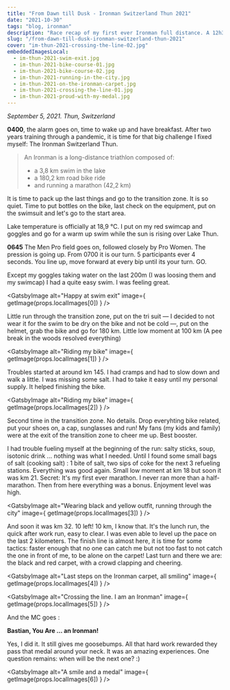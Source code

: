 ```yaml
---
title: "From Dawn till Dusk - Ironman Switzerland Thun 2021"
date: "2021-10-30"
tags: "blog, ironman"
description: "Race recap of my first ever Ironman full distance. A 12h30 journey swimming, biking and running in Thun's area"
slug: "/from-dawn-till-dusk-ironman-switzerland-thun-2021"
cover: "im-thun-2021-crossing-the-line-02.jpg"
embeddedImagesLocal:
  - im-thun-2021-swim-exit.jpg
  - im-thun-2021-bike-course-01.jpg
  - im-thun-2021-bike-course-02.jpg
  - im-thun-2021-running-in-the-city.jpg
  - im-thun-2021-on-the-ironman-carpet.jpg
  - im-thun-2021-crossing-the-line-01.jpg
  - im-thun-2021-proud-with-my-medal.jpg
---
```



*September 5, 2021. Thun, Switzerland*

**0400**, the alarm goes on, time to wake up and have breakfast. After two years training through a pandemic, it is time for that big challenge I fixed myself: The Ironman Switzerland Thun. 

> An Ironman is a long-distance triathlon composed of:
> - a 3,8 km swim in the lake
> - a 180,2 km road bike ride
> - and running a marathon (42,2 km)

It is time to pack up the last things and go to the transition zone. It is so quiet. Time to put bottles on the bike, last check on the equipment, put on the swimsuit and let's go to the start area.

Lake temperature is officially at 18,9 °C. I put on my red swimcap and goggles and go for a warm up swim while the sun is rising over Lake Thun.

**0645** The Men Pro field goes on, followed closely by Pro Women. The pression is going up. From 0700 it is our turn. 5 participants ever 4 seconds. You line up, move forward at every bip until its your turn. GO.

Except my goggles taking water on the last 200m (I was loosing them and my swimcap) I had a quite easy swim. I was feeling great.

<GatsbyImage 
  alt="Happy at swim exit" 
  image={ getImage(props.localImages[0]) }
/>

Little run through the transition zone, put on the tri suit — I decided to not wear it for the swim to be dry on the bike and not be cold —, put on the helmet, grab the bike and go for 180 km. Little low moment at 100 km (A pee break in the woods resolved everything)

<GatsbyImage 
  alt="Riding my bike" 
  image={ getImage(props.localImages[1]) } 
/>

Troubles started at around km 145. I had cramps and had to slow down and walk a little. I was missing some salt. I had to take it easy until my personal supply. It helped finishing the bike.

<GatsbyImage 
  alt="Riding my bike" 
  image={ getImage(props.localImages[2]) }
/>

Second time in the transition zone. No details. Drop everyhting bike related, put your shoes on, a cap, sunglasses and run! My fans (my kids and family) were at the exit of the transition zone to cheer me up. Best booster.

I had trouble fueling myself at the beginning of the run: salty sticks, soup, isotonic drink ... nothing was what I needed. Until I found some small bags of salt (cooking salt) : 1 bite of salt, two sips of coke for the next 3 refueling stations. Everything was good again. Small low moment at km 18 but soon it was km 21. Secret: It's my first ever marathon. I never ran more than a half-marathon. Then from here everything was a bonus. Enjoyment level was high.

<GatsbyImage 
  alt="Wearing black and yellow outfit, running through the city" 
  image={ getImage(props.localImages[3]) }
/>

And soon it was km 32. 10 left! 10 km, I know that. It's the lunch run, the quick after work run, easy to clear. I was even able to level up the pace on the last 2 kilometers. The finish line is almost here, it is time for some tactics: faster enough that no one can catch me but not too fast to not catch the one in front of me, to be alone on the carpet! Last turn and there we are: the black and red carpet, with a crowd clapping and cheering.

<GatsbyImage 
  alt="Last steps on the Ironman carpet, all smiling" 
  image={ getImage(props.localImages[4]) } 
/>

<GatsbyImage 
  alt="Crossing the line. I am an Ironman" 
  image={ getImage(props.localImages[5]) } 
/>


And the MC goes :

**Bastian, You Are ... an Ironman!**

Yes, I did it. It still gives me goosebumps. All that hard work rewarded they pass that medal around your neck. It was an amazing experiences. One question remains: when will be the next one? :)

<GatsbyImage 
  alt="A smile and a medal" 
  image={ getImage(props.localImages[6]) } 
/>


